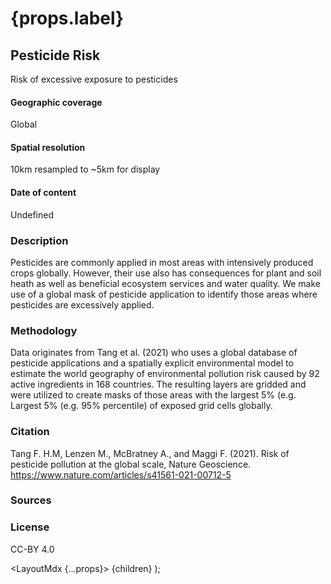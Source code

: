 
# {props.label}

## Pesticide Risk
Risk of excessive exposure to pesticides

#### Geographic coverage
Global

#### Spatial resolution
10km resampled to ~5km for display

#### Date of content
Undefined

### Description
Pesticides are commonly applied in most areas with intensively produced crops globally.
However, their use also has consequences for plant and soil heath as well as beneficial ecosystem services and water quality.
We make use of a global mask of pesticide application to identify those areas where pesticides are excessively applied.

### Methodology
Data originates from Tang et al. (2021)
who uses a global database of pesticide applications and a spatially explicit environmental model
to estimate the world geography of environmental pollution risk caused by 92 active ingredients in 168 countries.
The resulting layers are gridded and were utilized to create masks of those areas with the largest 5%
(e.g. Largest 5% (e.g. 95% percentile) of exposed grid cells globally.


### Citation
Tang F. H.M, Lenzen M., McBratney A., and Maggi F. (2021). Risk of pesticide pollution at the global scale, Nature Geoscience. https://www.nature.com/articles/s41561-021-00712-5

### Sources

### License
CC-BY 4.0

  <LayoutMdx {...props}>
    {children}
  </LayoutMdx>
);

